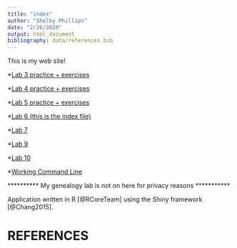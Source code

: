 ```yaml
---
title: "index"
author: "Shelby Phillips"
date: "2/26/2020"
output: html_document
bibliography: data/references.bib
---
```


This is my web site!


*[Lab 3 practice + exercises](old_notesR/Lab-3.html)

*[Lab 4 practice + exercises](old_notesR/LAB-4-markdown_updated.html)

*[Lab 5 practice + exercises](old_notesR/LAB_5.html)

*[Lab 6 (this is the index file)](index.html)

*[Lab 7](old_notesR/lab7.html)

*[Lab 9](old_notesR/Lab9.html)

*[Lab 10](old_notesR/Lab10.html)

*[Working Command Line](old_notesR/working_command_line_new.html)

********** My genealogy lab is not on here for privacy reasons ***********

Application written in R [@RCoreTeam] using the Shiny framework [@Chang2015].

# REFERENCES







